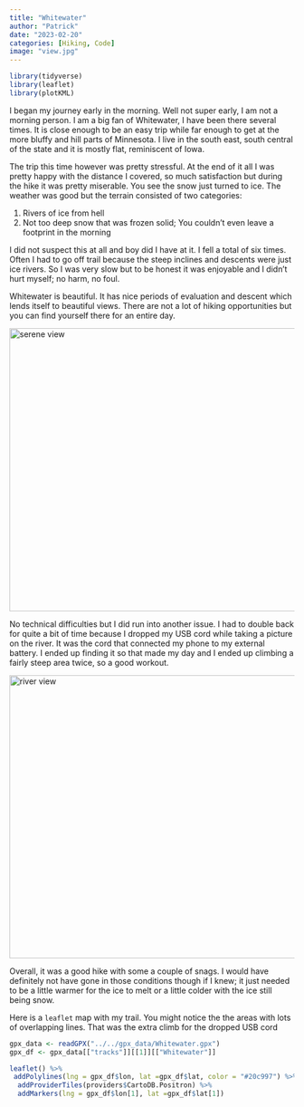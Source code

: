 ```yaml
---
title: "Whitewater"
author: "Patrick"
date: "2023-02-20"   
categories: [Hiking, Code]
image: "view.jpg"
---
```


```r
library(tidyverse)
library(leaflet)
library(plotKML)
```



I began my journey early in the morning. Well not super early, I am not a morning person. I am a big fan of Whitewater, I have been there several times. It is close enough to be an easy trip while far enough to get at the more bluffy and hill parts of Minnesota. I live in the south east, south central of the state and it is mostly flat, reminiscent of Iowa. 

The trip this time however was pretty stressful. At the end of it all I was pretty happy with the distance I covered, so much satisfaction but during the hike it was pretty miserable. You see the snow just turned to ice. The weather was good but the terrain consisted of two categories:

1. Rivers of ice from hell
2. Not too deep snow that was frozen solid; You couldn't even leave a footprint in the morning

I did not suspect this at all and boy did I have at it. I fell a total of six times. Often I had to go off trail because the steep inclines and descents were just ice rivers.  So I was very slow but to be honest it was enjoyable and I didn't hurt myself; no harm, no foul.

Whitewater is beautiful. It has nice periods of evaluation and descent which lends itself to beautiful views. There are not a lot of hiking opportunities but you can find yourself there for an entire day.

<img src="view.jpg" alt="serene view" height=500 width=800>

No technical difficulties but I did run into another issue.  I had to double back for quite a bit of time because I dropped my USB cord while taking a picture on the river. It was the cord that connected my phone to my external battery. I ended up finding it so that made my day and I ended up climbing a fairly steep area twice, so a good workout.

<img src="river.jpg" alt="river view" height=500 width=800>


Overall, it was a good hike with some a couple of snags. I would have definitely not have gone in those conditions though if I knew; it just needed to be a little warmer for the ice to melt or a little colder with the ice still being snow.

Here is a `leaflet` map with my trail. You might notice the the areas with lots of overlapping lines. That was the extra climb for the dropped USB cord

```r

gpx_data <- readGPX("../../gpx_data/Whitewater.gpx")
gpx_df <- gpx_data[["tracks"]][[1]][["Whitewater"]]

leaflet() %>%
 addPolylines(lng = gpx_df$lon, lat =gpx_df$lat, color = "#20c997") %>%
  addProviderTiles(providers$CartoDB.Positron) %>%
  addMarkers(lng = gpx_df$lon[1], lat =gpx_df$lat[1])
```
